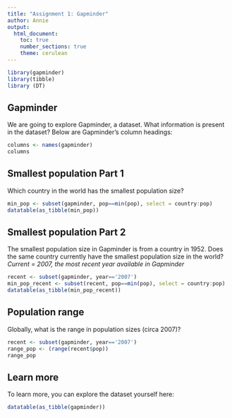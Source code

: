 ```yaml
---
title: "Assignment 1: Gapminder"
author: Annie
output: 
  html_document:
    toc: true
    number_sections: true
    theme: cerulean
---
```


```r
library(gapminder)
library(tibble)
library (DT)
```

## Gapminder
We are going to explore Gapminder, a dataset.
What information is present in the dataset? Below are Gapminder's column headings:
```r
columns <- names(gapminder)
columns
```

## Smallest population Part 1
Which country in the world has the smallest population size?
```r
min_pop <- subset(gapminder, pop==min(pop), select = country:pop)
datatable(as_tibble(min_pop))
```

## Smallest population Part 2
The smallest population size in Gapminder is from a country in 1952. 
Does the same country currently have the smallest population size in the world?
*Current = 2007, the most recent year available in Gapminder*
```r
recent <- subset(gapminder, year=='2007')
min_pop_recent <- subset(recent, pop==min(pop), select = country:pop)
datatable(as_tibble(min_pop_recent))
```


## Population range
Globally, what is the range in population sizes (circa 2007)?
```r
recent <- subset(gapminder, year=='2007')
range_pop <- (range(recent$pop))
range_pop
```

## Learn more
To learn more, you can explore the dataset yourself here:
```r
datatable(as_tibble(gapminder))
```




